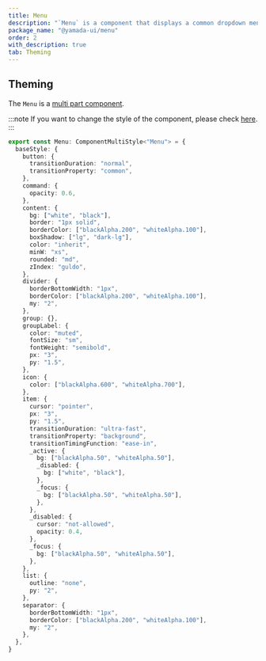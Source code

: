 ```yaml
---
title: Menu
description: "`Menu` is a component that displays a common dropdown menu."
package_name: "@yamada-ui/menu"
order: 2
with_description: true
tab: Theming
---
```


## Theming

The `Menu` is a [multi part component](/styled-system/theming/component-styles#multi-part-components).

:::note
If you want to change the style of the component, please check [here](/styled-system/theming/customize-theme#changing-the-style-of-components).
:::

```ts
export const Menu: ComponentMultiStyle<"Menu"> = {
  baseStyle: {
    button: {
      transitionDuration: "normal",
      transitionProperty: "common",
    },
    command: {
      opacity: 0.6,
    },
    content: {
      bg: ["white", "black"],
      border: "1px solid",
      borderColor: ["blackAlpha.200", "whiteAlpha.100"],
      boxShadow: ["lg", "dark-lg"],
      color: "inherit",
      minW: "xs",
      rounded: "md",
      zIndex: "guldo",
    },
    divider: {
      borderBottomWidth: "1px",
      borderColor: ["blackAlpha.200", "whiteAlpha.100"],
      my: "2",
    },
    group: {},
    groupLabel: {
      color: "muted",
      fontSize: "sm",
      fontWeight: "semibold",
      px: "3",
      py: "1.5",
    },
    icon: {
      color: ["blackAlpha.600", "whiteAlpha.700"],
    },
    item: {
      cursor: "pointer",
      px: "3",
      py: "1.5",
      transitionDuration: "ultra-fast",
      transitionProperty: "background",
      transitionTimingFunction: "ease-in",
      _active: {
        bg: ["blackAlpha.50", "whiteAlpha.50"],
        _disabled: {
          bg: ["white", "black"],
        },
        _focus: {
          bg: ["blackAlpha.50", "whiteAlpha.50"],
        },
      },
      _disabled: {
        cursor: "not-allowed",
        opacity: 0.4,
      },
      _focus: {
        bg: ["blackAlpha.50", "whiteAlpha.50"],
      },
    },
    list: {
      outline: "none",
      py: "2",
    },
    separator: {
      borderBottomWidth: "1px",
      borderColor: ["blackAlpha.200", "whiteAlpha.100"],
      my: "2",
    },
  },
}
```
